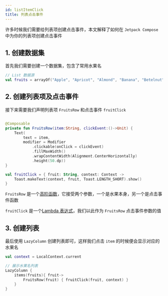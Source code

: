 ```yaml
---
id: listItemClick
title: 列表点击事件
---
```


许多时候我们需要给列表项创建点击事件，本文解释了如何在 `Jetpack Compose` 中为你的列表项创建点击事件

## 1. 创建数据集

首先我们需要创建一个数据集，包含了常用水果名

```kotlin
// List 数据源
val fruits = arrayOf("Apple", "Apricot", "Almond", "Banana", "Betelnut", "Cherry", "Damson")
```

## 2. 创建列表项及点击事件

接下来需要我们声明列表项 `FruitsRow` 和点击事件 `fruitClick`

```kotlin

@Composable
private fun FruitsRow(item:String, clickEvent:()->Unit) {
    Text(
        text = item,
        modifier = Modifier
            .clickable(onClick = clickEvent)
            .fillMaxWidth()
            .wrapContentWidth(Alignment.CenterHorizontally)
            .height(50.dp))
}

val fruitClick = { fruit: String, context: Context ->
    Toast.makeText(context, fruit, Toast.LENGTH_SHORT).show()
}
```

`FruitsRow` 是一个[高阶函数](https://www.kotlincn.net/docs/reference/lambdas.html)，它接受两个参数，一个是水果本身，另一个是点击事件函数

`fruitClick` 是一个[Lambda 表达式](https://www.kotlincn.net/docs/reference/lambdas.html)，我们以此作为 `FruitsRow` 点击事件参数的值

## 3. 创建列表

最后使用 `LazyColumn` 创建列表即可，这样我们点击 `item` 的时候便会显示对应的水果名

```kotlin
val context = LocalContext.current

// 展示水果名列表
LazyColumn {
    items(fruits){ fruit->
        FruitsRow(fruit) { fruitClick(fruit, context) }
    }
}
```
